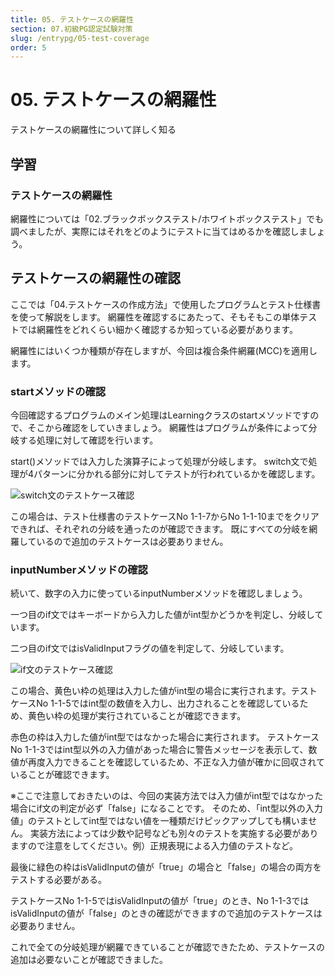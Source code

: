 ```yaml
---
title: 05. テストケースの網羅性
section: 07.初級PG認定試験対策
slug: /entrypg/05-test-coverage
order: 5
---
```


# 05. テストケースの網羅性

<p className="goal">テストケースの網羅性について詳しく知る</p>

## 学習

### テストケースの網羅性

網羅性については「02.ブラックボックステスト/ホワイトボックステスト」でも調べましたが、実際にはそれをどのようにテストに当てはめるかを確認しましょう。

## テストケースの網羅性の確認

ここでは「04.テストケースの作成方法」で使用したプログラムとテスト仕様書を使って解説をします。
網羅性を確認するにあたって、そもそもこの単体テストでは網羅性をどれくらい細かく確認するか知っている必要があります。

網羅性にはいくつか種類が存在しますが、今回は複合条件網羅(MCC)を適用します。

### startメソッドの確認

今回確認するプログラムのメイン処理はLearningクラスのstartメソッドですので、そこから確認をしていきましょう。
網羅性はプログラムが条件によって分岐する処理に対して確認を行います。

start()メソッドでは入力した演算子によって処理が分岐します。
switch文で処理が4パターンに分かれる部分に対してテストが行われているかを確認します。

![switch文のテストケース確認](./switch-test-case.png)

この場合は、テスト仕様書のテストケースNo 1-1-7からNo 1-1-10までをクリアできれば、それぞれの分岐を通ったのが確認できます。
既にすべての分岐を網羅しているので追加のテストケースは必要ありません。

### inputNumberメソッドの確認

続いて、数字の入力に使っているinputNumberメソッドを確認しましょう。

一つ目のif文ではキーボードから入力した値がint型かどうかを判定し、分岐しています。

二つ目のif文ではisValidInputフラグの値を判定して、分岐しています。

![if文のテストケース確認](./if-test-case.png)

この場合、黄色い枠の処理は入力した値がint型の場合に実行されます。テストケースNo 1-1-5ではint型の数値を入力し、出力されることを確認しているため、黄色い枠の処理が実行されていることが確認できます。

赤色の枠は入力した値がint型ではなかった場合に実行されます。
テストケースNo 1-1-3ではint型以外の入力値があった場合に警告メッセージを表示して、数値が再度入力できることを確認しているため、不正な入力値が確かに回収されていることが確認できます。

※ここで注意しておきたいのは、今回の実装方法では入力値がint型ではなかった場合にif文の判定が必ず「false」になることです。
そのため、「int型以外の入力値」のテストとしてint型ではない値を一種類だけピックアップしても構いません。
実装方法によっては少数や記号なども別々のテストを実施する必要がありますので注意をしてください。例）正規表現による入力値のテストなど。

最後に緑色の枠はisValidInputの値が「true」の場合と「false」の場合の両方をテストする必要がある。

テストケースNo 1-1-5ではisValidInputの値が「true」のとき、No 1-1-3ではisValidInputの値が「false」のときの確認ができますので追加のテストケースは必要ありません。

これで全ての分岐処理が網羅できていることが確認できたため、テストケースの追加は必要ないことが確認できました。
